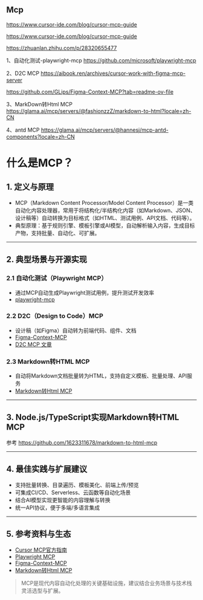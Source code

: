 
<Meta title="Hundun/AI-Coding/MCP" />

## Mcp
https://www.cursor-ide.com/blog/cursor-mcp-guide

https://www.cursor-ide.com/blog/cursor-mcp-guide

https://zhuanlan.zhihu.com/p/28320655477

1、自动化测试-playwright-mcp https://github.com/microsoft/playwright-mcp

2、D2C MCP 
https://aibook.ren/archives/cursor-work-with-figma-mcp-server

https://github.com/GLips/Figma-Context-MCP?tab=readme-ov-file

3、MarkDown转Html MCP  https://glama.ai/mcp/servers/@fashionzzZ/markdown-to-html?locale=zh-CN

4、antd MCP https://glama.ai/mcp/servers/@hannesj/mcp-antd-components?locale=zh-CN

# 什么是MCP？

## 1. 定义与原理
- MCP（Markdown Content Processor/Model Content Processor）是一类自动化内容处理器，常用于将结构化/半结构化内容（如Markdown、JSON、设计稿等）自动转换为目标格式（如HTML、测试用例、API文档、代码等）。
- 典型原理：基于规则引擎、模板引擎或AI模型，自动解析输入内容，生成目标产物，支持批量、自动化、可扩展。

---

## 2. 典型场景与开源实现

### 2.1 自动化测试（Playwright MCP）
- 通过MCP自动生成Playwright测试用例，提升测试开发效率
- [playwright-mcp](https://github.com/microsoft/playwright-mcp)

### 2.2 D2C（Design to Code）MCP
- 设计稿（如Figma）自动转为前端代码、组件、文档
- [Figma-Context-MCP](https://github.com/GLips/Figma-Context-MCP)
- [D2C MCP 文章](https://aibook.ren/archives/cursor-work-with-figma-mcp-server)

### 2.3 Markdown转HTML MCP
- 自动将Markdown文档批量转为HTML，支持自定义模板、批量处理、API服务
- [Markdown转Html MCP](https://glama.ai/mcp/servers/@fashionzzZ/markdown-to-html?locale=zh-CN)

---

## 3. Node.js/TypeScript实现Markdown转HTML MCP

参考 https://github.com/1623311678/markdown-to-html-mcp

---

## 4. 最佳实践与扩展建议
- 支持批量转换、目录遍历、模板美化、前端上传/预览
- 可集成CI/CD、Serverless、云函数等自动化场景
- 结合AI模型实现更智能的内容理解与转换
- 统一API协议，便于多端/多语言集成

---

## 5. 参考资料与生态
- [Cursor MCP官方指南](https://www.cursor-ide.com/blog/cursor-mcp-guide)
- [Playwright MCP](https://github.com/microsoft/playwright-mcp)
- [Figma-Context-MCP](https://github.com/GLips/Figma-Context-MCP)
- [Markdown转Html MCP](https://glama.ai/mcp/servers/@fashionzzZ/markdown-to-html?locale=zh-CN)

> MCP是现代内容自动化处理的关键基础设施，建议结合业务场景与技术栈灵活选型与扩展。